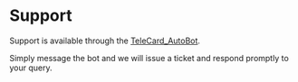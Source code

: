# Support

Support is available through the [TeleCard_AutoBot](https://t.me/TeleCard_AutoBot).

Simply message the bot and we will issue a ticket and respond promptly to your query.







